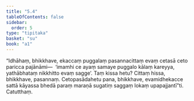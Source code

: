 ```yaml
---
title: "5.4"
tableOfContents: false
sidebar:
  order: 5
type: "tipitaka"
basket: "su"
book: "a1"
---
```



<DynamicBreadcrumb />

<Division number="44" book="a1" bookNo="15" page="8">

<Paragraph number="93" book="a1">
“Idhāhaṃ, bhikkhave, ekaccaṃ puggalaṃ pasannacittaṃ evaṃ cetasā ceto paricca pajānāmi—  ‘imamhi ce ayaṃ samaye puggalo kālaṃ kareyya, yathābhataṃ nikkhitto evaṃ sagge’. Taṃ kissa hetu? Cittaṃ hissa, bhikkhave, pasannaṃ. Cetopasādahetu pana, bhikkhave, evamidhekacce sattā kāyassa bhedā paraṃ maraṇā sugatiṃ saggaṃ lokaṃ upapajjantī”ti.

</Paragraph>
</Division>

<Paragraph number="94" type="center" book="a1">
Catutthaṃ.
</Paragraph>